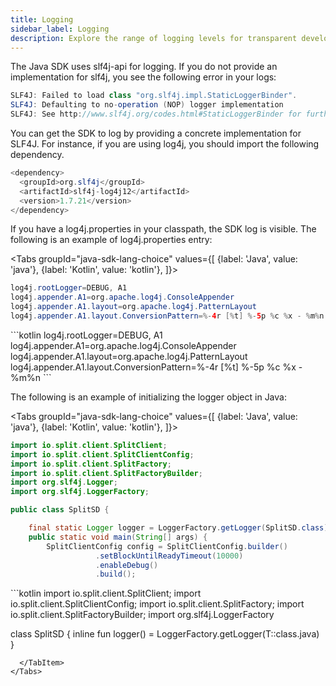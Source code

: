 ```yaml
---
title: Logging
sidebar_label: Logging
description: Explore the range of logging levels for transparent development and debugging.
---
```

 
The Java SDK uses slf4j-api for logging. If you do not provide an implementation for slf4j, you see the following error in your logs:

```java title="Text"
SLF4J: Failed to load class "org.slf4j.impl.StaticLoggerBinder".
SLF4J: Defaulting to no-operation (NOP) logger implementation
SLF4J: See http://www.slf4j.org/codes.html#StaticLoggerBinder for further details.
```

You can get the SDK to log by providing a concrete implementation for SLF4J. For instance, if you are using log4j, you should import the following dependency.

```java title="pom.xml"
<dependency>
  <groupId>org.slf4j</groupId>
  <artifactId>slf4j-log4j12</artifactId>
  <version>1.7.21</version>
</dependency>
```

If you have a log4j.properties in your classpath, the SDK log is visible. The following is an example of log4j.properties entry:


<Tabs
  groupId="java-sdk-lang-choice"
  values={[
    {label: 'Java', value: 'java'},
    {label: 'Kotlin', value: 'kotlin'},
  ]}>
  <TabItem value="java">
```java
log4j.rootLogger=DEBUG, A1
log4j.appender.A1=org.apache.log4j.ConsoleAppender
log4j.appender.A1.layout=org.apache.log4j.PatternLayout
log4j.appender.A1.layout.ConversionPattern=%-4r [%t] %-5p %c %x - %m%n
```
  </TabItem>
  <TabItem value="kotlin">
```kotlin
log4j.rootLogger=DEBUG, A1
log4j.appender.A1=org.apache.log4j.ConsoleAppender
log4j.appender.A1.layout=org.apache.log4j.PatternLayout
log4j.appender.A1.layout.ConversionPattern=%-4r [%t] %-5p %c %x - %m%n
```
  </TabItem>
</Tabs>

The following is an example of initializing the logger object in Java:


<Tabs
  groupId="java-sdk-lang-choice"
  values={[
    {label: 'Java', value: 'java'},
    {label: 'Kotlin', value: 'kotlin'},
  ]}>
  <TabItem value="java">
```java
import io.split.client.SplitClient;
import io.split.client.SplitClientConfig;
import io.split.client.SplitFactory;
import io.split.client.SplitFactoryBuilder;
import org.slf4j.Logger;
import org.slf4j.LoggerFactory;

public class SplitSD {

	final static Logger logger = LoggerFactory.getLogger(SplitSD.class);
	public static void main(String[] args) {
		SplitClientConfig config = SplitClientConfig.builder()
				   .setBlockUntilReadyTimeout(10000)
				   .enableDebug()
				   .build();
```
  </TabItem>
  <TabItem value="kotlin">
```kotlin
import io.split.client.SplitClient;
import io.split.client.SplitClientConfig;
import io.split.client.SplitFactory;
import io.split.client.SplitFactoryBuilder;
import org.slf4j.LoggerFactory

class SplitSD {
    inline fun <reified T:Any> logger() = LoggerFactory.getLogger(T::class.java)
}
```
  </TabItem>
</Tabs>